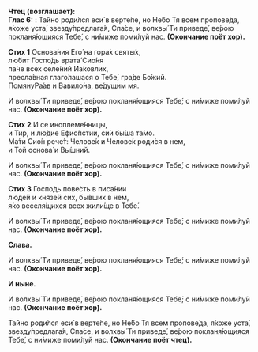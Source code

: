 **Чтец (возглашает):**  
**Глас 6:** : Та́йно роди́лся еси́ в верте́пе, но Не́бо Тя всем пропове́да, я́коже уста́, звезду́предлага́я, Спа́се, и волхвы́ Ти приведе́, ве́рою покланя́ющияся Тебе́, c ни́миже поми́луй нас. **(Окончание поёт хор).**

**Стих 1** Основа́ния Его́ на гора́х святы́х,  
лю́бит Госпо́дь врата́ Сио́ня  
па́че всех селе́ний Иа́ковлих,  
пресла́вная глаго́лашася о Тебе́, гра́де Бо́жий.  
Помяну́Ра́ав и Вавило́на, ве́дущим мя. 

И волхвы́ Ти приведе́, ве́рою покланя́ющияся Тебе́; c ни́миже поми́луй нас. **(Окончание поёт хор).**

**Стих 2** И се иноплеме́нницы,  
и Тир, и лю́дие Ефио́пстии, си́и бы́ша та́мо.  
Ма́ти Сио́н рече́т: Челове́к и Челове́к роди́ся в нем,  
и Той основа́ и Вы́шний.

И волхвы́ Ти приведе́, ве́рою покланя́ющияся Тебе́; c ни́миже поми́луй нас. **(Окончание поёт хор).**

**Стих 3** Госпо́дь пове́сть в писа́нии  
люде́й и князе́й сих, бы́вших в нем,  
я́ко веселя́щихся всех жили́ще в Тебе́.

И волхвы́ Ти приведе́, ве́рою покланя́ющияся Тебе́; c ни́миже поми́луй нас. **(Окончание поёт хор).**

**Слава.** 

И волхвы́ Ти приведе́, ве́рою покланя́ющияся Тебе́; c ни́миже поми́луй нас. **(Окончание поёт хор).**

**И ныне.**

И волхвы́ Ти приведе́, ве́рою покланя́ющияся Тебе́; c ни́миже поми́луй нас. **(Окончание поёт хор).**

Та́йно роди́лся еси́ в верте́пе, но Не́бо Тя всем пропове́да, я́коже уста́, звезду́предлага́я, Спа́се, и волхвы́ Ти приведе́, ве́рою покланя́ющияся Тебе́, c ни́миже поми́луй нас. **(Окончание поёт чтец).**
